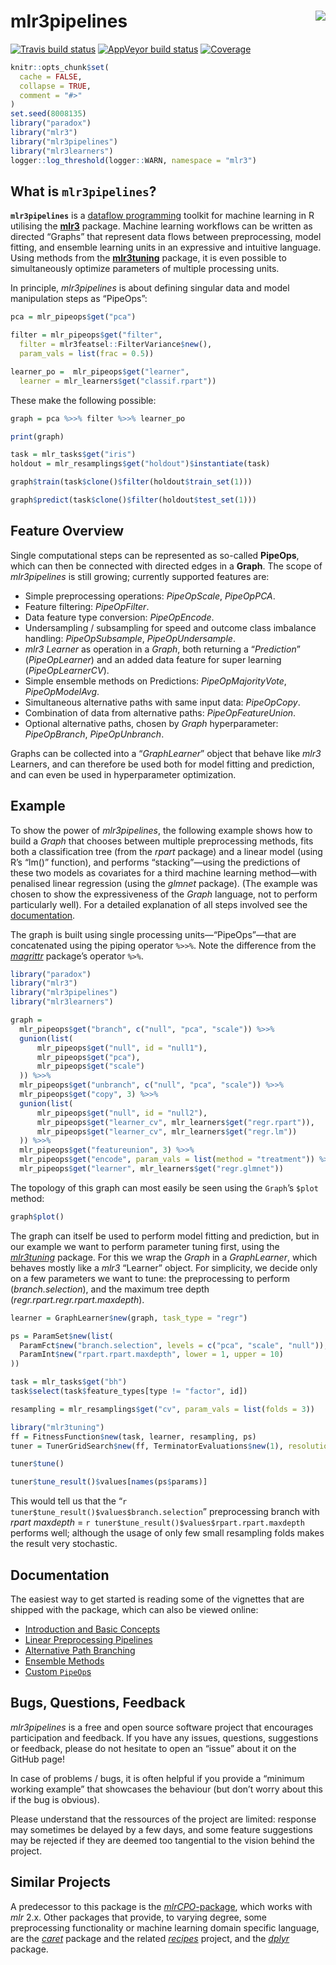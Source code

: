 # mlr3pipelines <img src="man/figures/logo.png" align="right" />

[![Travis build status](https://travis-ci.org/mlr-org/mlr3pipelines.svg?branch=master)](https://travis-ci.org/mlr-org/mlr3pipelines)
[![AppVeyor build status](https://ci.appveyor.com/api/projects/status/github/mlr-org/mlr3pipelines?branch=master&svg=true)](https://ci.appveyor.com/project/mlr-org/mlr3pipelines)
[![Coverage](https://codecov.io/github/mlr-org/mlr3pipelines/branch/master/graphs/badge.svg)](https://codecov.io/github/mlr-org/mlr3pipelines)

```r
knitr::opts_chunk$set(
  cache = FALSE,
  collapse = TRUE,
  comment = "#>"
)
set.seed(8008135)
library("paradox")
library("mlr3")
library("mlr3pipelines")
library("mlr3learners")
logger::log_threshold(logger::WARN, namespace = "mlr3")
```

## What is `mlr3pipelines`?

**`mlr3pipelines`** is a [dataflow programming](https://en.wikipedia.org/wiki/Dataflow_programming) toolkit for machine learning in R utilising the **[mlr3](https://github.com/mlr-org/mlr3)** package. Machine learning workflows can be written as directed "Graphs" that represent data flows between preprocessing, model fitting, and ensemble learning units in an expressive and intuitive language. Using methods from the **[mlr3tuning](https://github.com/mlr-org/mlr3tuning)** package, it is even possible to simultaneously optimize parameters of multiple processing units.

In principle, *mlr3pipelines* is about defining singular data and model manipulation steps as "PipeOps":
```r
pca = mlr_pipeops$get("pca")

filter = mlr_pipeops$get("filter",
  filter = mlr3featsel::FilterVariance$new(),
  param_vals = list(frac = 0.5))

learner_po =  mlr_pipeops$get("learner",
  learner = mlr_learners$get("classif.rpart"))
```

These make the following possible:
```r
graph = pca %>>% filter %>>% learner_po

print(graph)

task = mlr_tasks$get("iris")
holdout = mlr_resamplings$get("holdout")$instantiate(task)

graph$train(task$clone()$filter(holdout$train_set(1)))

graph$predict(task$clone()$filter(holdout$test_set(1)))
```

## Feature Overview

Single computational steps can be represented as so-called **PipeOps**, which can then be connected with directed edges in a **Graph**. The scope of *mlr3pipelines* is still growing; currently supported features are:

* Simple preprocessing operations: *PipeOpScale*, *PipeOpPCA*.
* Feature filtering: *PipeOpFilter*.
* Data feature type conversion: *PipeOpEncode*.
* Undersampling / subsampling for speed and outcome class imbalance handling: *PipeOpSubsample*, *PipeOpUndersample*.
* *mlr3* *Learner* as operation in a *Graph*, both returning a "*Prediction*" (*PipeOpLearner*) and an added data feature for super learning (*PipeOpLearnerCV*).
* Simple ensemble methods on Predictions: *PipeOpMajorityVote*, *PipeOpModelAvg*.
* Simultaneous alternative paths with same input data: *PipeOpCopy*.
* Combination of data from alternative paths: *PipeOpFeatureUnion*.
* Optional alternative paths, chosen by *Graph* hyperparameter: *PipeOpBranch*, *PipeOpUnbranch*.

Graphs can be collected into a "*GraphLearner*" object that behave like *mlr3* Learners, and can therefore be used both for model fitting and prediction, and can even be used in hyperparameter optimization.

## Example

To show the power of *mlr3pipelines*, the following example shows how to build a *Graph* that chooses between multiple preprocessing methods, fits both a classification tree (from the *rpart* package) and a linear model (using R's "lm()" function), and performs "stacking"---using the predictions of these two models as covariates for a third machine learning method---with penalised linear regression (using the *glmnet* package). (The example was chosen to show the expressiveness of the *Graph* language, not to perform particularly well). For a detailed explanation of all steps involved see the [documentation](documentation).

The graph is built using single processing units---"PipeOps"---that are concatenated using the piping operator `%>>%`. Note the difference from the *[magrittr](https://github.com/tidyverse/magrittr)* package's operator `%>%`.
```r
library("paradox")
library("mlr3")
library("mlr3pipelines")
library("mlr3learners")

graph =
  mlr_pipeops$get("branch", c("null", "pca", "scale")) %>>%
  gunion(list(
      mlr_pipeops$get("null", id = "null1"),
      mlr_pipeops$get("pca"),
      mlr_pipeops$get("scale")
  )) %>>%
  mlr_pipeops$get("unbranch", c("null", "pca", "scale")) %>>%
  mlr_pipeops$get("copy", 3) %>>%
  gunion(list(
      mlr_pipeops$get("null", id = "null2"),
      mlr_pipeops$get("learner_cv", mlr_learners$get("regr.rpart")),
      mlr_pipeops$get("learner_cv", mlr_learners$get("regr.lm"))
  )) %>>%
  mlr_pipeops$get("featureunion", 3) %>>%
  mlr_pipeops$get("encode", param_vals = list(method = "treatment")) %>>%
  mlr_pipeops$get("learner", mlr_learners$get("regr.glmnet"))
```
The topology of this graph can most easily be seen using the `Graph`'s `$plot` method:
```r
graph$plot()
```

The graph can itself be used to perform model fitting and prediction, but in our example we want to perform parameter tuning first, using the *[mlr3tuning](https://github.com/mlr-org/mlr3tuning)* package. For this we wrap the *Graph* in a *GraphLearner*, which behaves mostly like
a *mlr3* "Learner" object. For simplicity, we decide only on a few parameters we want to tune: the preprocessing to perform (*branch.selection*), and the maximum tree depth (*regr.rpart.regr.rpart.maxdepth*).
```r
learner = GraphLearner$new(graph, task_type = "regr")

ps = ParamSet$new(list(
  ParamFct$new("branch.selection", levels = c("pca", "scale", "null")),
  ParamInt$new("rpart.rpart.maxdepth", lower = 1, upper = 10)
))

task = mlr_tasks$get("bh")
task$select(task$feature_types[type != "factor", id])

resampling = mlr_resamplings$get("cv", param_vals = list(folds = 3))
```

```r
library("mlr3tuning")
ff = FitnessFunction$new(task, learner, resampling, ps)
tuner = TunerGridSearch$new(ff, TerminatorEvaluations$new(1), resolution = 3)

tuner$tune()

tuner$tune_result()$values[names(ps$params)]
```

This would tell us that the "`r tuner$tune_result()$values$branch.selection`" preprocessing branch with *rpart* *maxdepth* = `r tuner$tune_result()$values$rpart.rpart.maxdepth` performs well; although the usage of only few small resampling folds makes the result very stochastic.

## Documentation

The easiest way to get started is reading some of the vignettes that are shipped with the package, which can also be viewed online:

* [Introduction and Basic Concepts](https://mlr-org.github.io/mlr3pipelines/articles/basic_concepts.html)
* [Linear Preprocessing Pipelines](https://mlr-org.github.io/mlr3pipelines/articles/a_simple_pipeline.html)
* [Alternative Path Branching](https://mlr-org.github.io/mlr3pipelines/articles/branching.html)
* [Ensemble Methods](https://mlr-org.github.io/mlr3pipelines/articles/stacking_and_bagging.html)
* [Custom `PipeOp`s](https://mlr-org.github.io/mlr3pipelines/articles/create_a_custom_pipeop.html)

## Bugs, Questions, Feedback

*mlr3pipelines* is a free and open source software project that encourages participation and feedback. If you have any issues, questions, suggestions or feedback, please do not hesitate to open an "issue" about it on the GitHub page!

In case of problems / bugs, it is often helpful if you provide a "minimum working example" that showcases the behaviour (but don't worry about this if the bug is obvious).

Please understand that the ressources of the project are limited: response may sometimes be delayed by a few days, and some feature suggestions may be rejected if they are deemed too tangential to the vision behind the project.

## Similar Projects

A predecessor to this package is the [*mlrCPO*-package](https://github.com/mlr-org/mlrCPO), which works with *mlr* 2.x. Other packages that provide, to varying degree, some preprocessing functionality or machine learning domain specific language, are the *[caret](https://github.com/topepo/caret)* package and the related *[recipes](https://tidymodels.github.io/recipes/)* project, and the *[dplyr](https://github.com/tidyverse/dplyr)* package.
